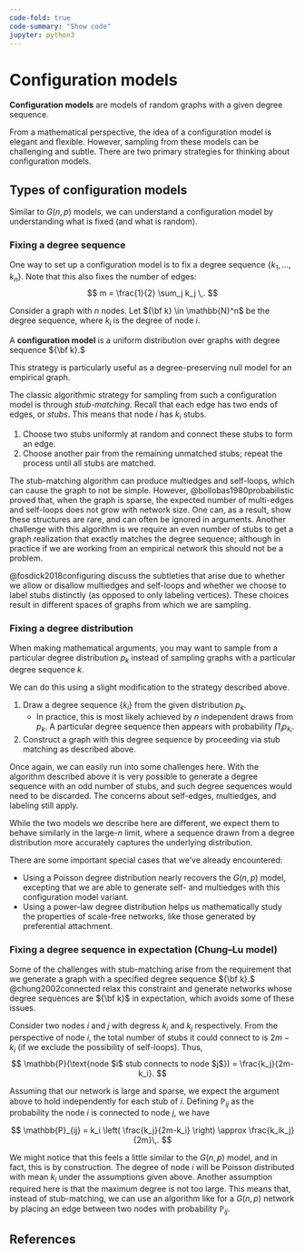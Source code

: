```yaml
---
code-fold: true
code-summary: "Show code"
jupyter: python3
---
```


# Configuration models

**Configuration models** are models of random graphs with a given degree sequence.

From a mathematical perspective, the idea of a configuration model is elegant and flexible. However, sampling from these models can be challenging and subtle. There are two primary strategies for thinking about configuration models.

## Types of configuration models

Similar to $G(n,p)$ models, we can understand a configuration model by understanding what is fixed (and what is random). 

### Fixing a degree sequence

One way to set up a configuration model is to fix a degree sequence $\{k_1, \dots, k_n\}$. Note that this also fixes the number of edges:
$$
    m = \frac{1}{2} \sum_j k_j \,.
$$

::: {.callout-note icon=false appearance="minimal"}
::: {#def-config-model-sequence}

Consider a graph with $n$ nodes. Let ${\bf k} \in \mathbb{N}^n$ be the degree sequence, where $k_i$ is the degree of node $i$.

A **configuration model** is a uniform distribution over graphs with degree sequence ${\bf k}.$

:::
:::

This strategy is particularly useful as a degree-preserving null model for an empirical graph.

The classic algorithmic strategy for sampling from such a configuration model is through *stub-matching*. Recall that each edge has two ends of edges, or *stubs*. This means that node $i$ has $k_i$ stubs.

1. Choose two stubs uniformly at random and connect these stubs to form an edge.
2. Choose another pair from the remaining unmatched stubs; repeat the process until all stubs are matched.

The stub-matching algorithm can produce multiedges and self-loops, which can cause the graph to not be simple. However, @bollobas1980probabilistic proved that, when the graph is sparse, the expected number of multi-edges and self-loops does not grow with network size. One can, as a result, show these structures are rare, and can often be ignored in arguments. Another challenge with this algorithm is we require an even number of stubs to get a graph realization that exactly matches the degree sequence; although in practice if we are working from an empirical network this should not be a problem. 

@fosdick2018configuring discuss the subtleties that arise due to whether we allow or disallow multiedges and self-loops and whether we choose to label stubs distinctly (as opposed to only labeling vertices). These choices result in different spaces of graphs from which we are sampling. 

### Fixing a degree distribution

When making mathematical arguments, you may want to sample from a particular degree distribution $p_k$ instead of sampling graphs with a particular degree sequence $k$.

We can do this using a slight modification to the strategy described above. 

1. Draw a degree sequence $\{k_i\}$ from the given distribution $p_k.$ 
    - In practice, this is most likely achieved by $n$ independent draws from $p_k$. A particular degree sequence then appears with probability $\Pi_i p_{k_i}.$
2. Construct a graph with this degree sequence by proceeding via stub matching as described above.

Once again, we can easily run into some challenges here. With the algorithm described above it is very possible to generate a degree sequence with an odd number of stubs, and such degree sequences would need to be discarded. The concerns about self-edges, multiedges, and labeling still apply. 

While the two models we describe here are different, we expect them to behave similarly in the large-$n$ limit, where a sequence drawn from a degree distribution more accurately captures the underlying distribution.

There are some important special cases that we've already encountered:

- Using a Poisson degree distribution nearly recovers the $G(n,p)$ model, excepting that we are able to generate self- and multiedges with this configuration model variant.
- Using a power-law degree distribution helps us mathematically study the properties of scale-free networks, like those generated by preferential attachment.

### Fixing a degree sequence in expectation (Chung--Lu model)

Some of the challenges with stub-matching arise from the requirement that we generate a graph with a specified degree sequence ${\bf k}.$ @chung2002connected relax this constraint and generate networks whose degree sequences are ${\bf k}$ in expectation, which avoids some of these issues.

Consider two nodes $i$ and $j$ with degress $k_i$ and $k_j$ respectively. From the perspective of node $i$, the total number of stubs it could connect to is $2m-k_i$ (if we exclude the possibility of self-loops). Thus,
$$
    \mathbb{P}(\text{node $i$ stub connects to node $j$}) = \frac{k_j}{2m-k_i}.
$$

Assuming that our network is large and sparse, we expect the argument above to hold independently for each stub of $i$. Defining $\mathbb{P}_{ij}$ as the probability the node $i$ is connected to node $j$, we have

$$
    \mathbb{P}_{ij} = k_i \left( \frac{k_j}{2m-k_i} \right) \approx \frac{k_ik_j}{2m}\,.
$$

We might notice that this feels a little similar to the $G(n,p)$ model, and in fact, this is by construction. The degree of node $i$ will be Poisson distributed with mean $k_i$ under the assumptions given above. [Another assumption required here is that the maximum degree is not too large.]{.aside} This means that, instead of stub-matching, we can use an algorithm like for a $G(n,p)$ network by placing an edge between two nodes with probability $\mathbb{P}_{ij}$.

## References









